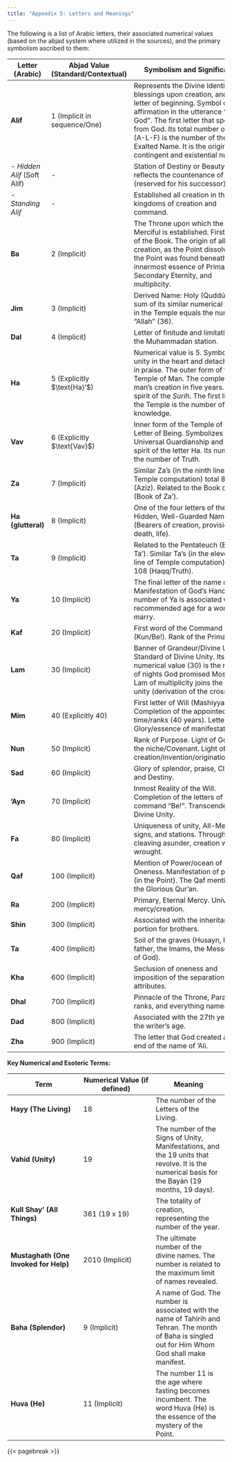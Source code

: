 ```yaml
---
title: "Appendix 5: Letters and Meanings"
---
```


The following is a list of Arabic letters, their associated numerical values (based on the abjad system where utilized in the sources), and the primary symbolism ascribed to them:

| Letter (Arabic) | Abjad Value (Standard/Contextual) | Symbolism and Significance |
|------------------|---------------------------|---------------------------|
| **Alif** | 1 (Implicit in sequence/One) | Represents the Divine Identity, blessings upon creation, and the letter of beginning. Symbol of affirmation in the utterance "but God". The first letter that spoke from God. Its total number of letters (A-L-F) is the number of the Most Exalted Name. It is the origin of all contingent and existential numbers. |
| \- *Hidden Alif* (Soft Alif) | \- | Station of Destiny or Beauty, reflects the countenance of 'Ali (reserved for his successor). |
| \- *Standing Alif* | \- | Established all creation in the kingdoms of creation and command. |
| **Ba** | 2 (Implicit) | The Throne upon which the All-Merciful is established. First letter of the Book. The origin of all creation, as the Point dissolved and the Point was found beneath it. The innermost essence of Primary and Secondary Eternity, and multiplicity. |
| **Jim** | 3 (Implicit) | Derived Name: Holy (Quddús). The sum of its similar numerical values in the Temple equals the number of "Allah" (36). |
| **Dal** | 4 (Implicit) | Letter of finitude and limitation in the Muhammadan station. |
| **Ha** | 5 (Explicitly \$\\text{Ha}'\$) | Numerical value is 5. Symbolizes unity in the heart and detachment in praise. The outer form of the Temple of Man. The completion of man's creation in five years. The spirit of the *Surih*. The first line in the Temple is the number of knowledge. |
| **Vav** | 6 (Explicitly \$\\text{Vav}\$) | Inner form of the Temple of Man. Letter of Being. Symbolizes Universal Guardianship and the spirit of the letter Ha. Its number is the number of Truth. |
| **Za** | 7 (Implicit) | Similar Za's (in the ninth line of Temple computation) total 84 (Aziz). Related to the Book of David (Book of Za'). |
| **Ha (glutteral)** | 8 (Implicit) | One of the four letters of the Hidden, Well-Guarded Name (Bearers of creation, provision, death, life). |
| **Ta** | 9 (Implicit) | Related to the Pentateuch (Book of Ta'). Similar Ta's (in the eleventh line of Temple computation) total 108 (Haqq/Truth). |
| **Ya** | 10 (Implicit) | The final letter of the name of 'Ali. Manifestation of God's Hand. The number of Ya is associated with the recommended age for a woman to marry. |
| **Kaf** | 20 (Implicit) | First word of the Command (Kun/Be!). Rank of the Primal Will. |
| **Lam** | 30 (Implicit) | Banner of Grandeur/Divine Unity. Standard of Divine Unity. Its numerical value (30) is the number of nights God promised Moses. The Lam of multiplicity joins the Alif of unity (derivation of the cross). |
| **Mim** | 40 (Explicitly 40) | First letter of Will (Mashiyyat). Completion of the appointed time/ranks (40 years). Letter of Glory/essence of manifestation. |
| **Nun** | 50 (Implicit) | Rank of Purpose. Light of God in the niche/Covenant. Light of creation/invention/origination/glory. |
| **Sad** | 60 (Implicit) | Glory of splendor, praise, Cloud, and Destiny. |
| **'Ayn** | 70 (Implicit) | Inmost Reality of the Will. Completion of the letters of the command "Be!". Transcendence of Divine Unity. |
| **Fa** | 80 (Implicit) | Uniqueness of unity, All-Merciful, signs, and stations. Through its cleaving asunder, creation was wrought. |
| **Qaf** | 100 (Implicit) | Mention of Power/ocean of Oneness. Manifestation of praise (in the Point). The Qaf mentioned in the Glorious Qur'an. |
| **Ra** | 200 (Implicit) | Primary, Eternal Mercy. Universal mercy/creation. |
| **Shin** | 300 (Implicit) | Associated with the inheritance portion for brothers. |
| **Ta** | 400 (Implicit) | Soil of the graves (Husayn, his father, the Imams, the Messenger of God). |
| **Kha** | 600 (Implicit) | Seclusion of oneness and imposition of the separation of attributes. |
| **Dhal** | 700 (Implicit) | Pinnacle of the Throne, Paradise, ranks, and everything named. |
| **Dad** | 800 (Implicit) | Associated with the 27th year of the writer's age. |
| **Zha** | 900 (Implicit) | The letter that God created at the end of the name of 'Ali. |

**Key Numerical and Esoteric Terms:**

| Term | Numerical Value (if defined) | Meaning |
|------------------------|------------------------|------------------------|
| **Hayy (The Living)** | 18 | The number of the Letters of the Living. |
| **Vahid (Unity)** | 19 | The number of the Signs of Unity, Manifestations, and the 19 units that revolve. It is the numerical basis for the Bayán (19 months, 19 days). |
| **Kull Shay’ (All Things)** | 361 (19 x 19) | The totality of creation, representing the number of the year. |
| **Mustaghath (One Invoked for Help)** | 2010 (Implicit) | The ultimate number of the divine names. The number is related to the maximum limit of names revealed. |
| **Baha (Splendor)** | 9 (Implicit) | A name of God. The number is associated with the name of Tahirih and Tehran. The month of Baha is singled out for Him Whom God shall make manifest. |
| **Huva (He)** | 11 (Implicit) | The number 11 is the age where fasting becomes incumbent. The word Huva (He) is the essence of the mystery of the Point. |

{{< pagebreak >}}
